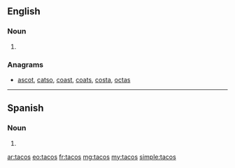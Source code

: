 {{also|TACOS}}
==English==

===Noun===
{{head|en|plural}}

# {{plural of|taco|lang=en|nocat=1}}

===Anagrams===
* [[ascot#English|ascot]], [[catso#English|catso]], [[coast#English|coast]], [[coats#English|coats]], [[costa#English|costa]], [[octas#English|octas]]

----

==Spanish==

===Noun===
{{head|es|noun form|g=m}}

# {{plural of|taco|lang=es|nocat=1}}

[[ar:tacos]]
[[eo:tacos]]
[[fr:tacos]]
[[mg:tacos]]
[[my:tacos]]
[[simple:tacos]]